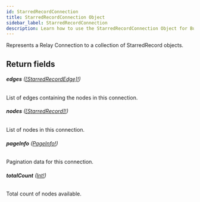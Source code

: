 ```yaml
---
id: StarredRecordConnection
title: StarredRecordConnection Object
sidebar_label: StarredRecordConnection
description: Learn how to use the StarredRecordConnection Object for Builder's API.
---
```


Represents a Relay Connection to a collection of StarredRecord objects.

## Return fields

###### <b>edges</b> ([[StarredRecordEdge]!](/docs/composer/builder/api/schema/object/StarredRecordEdge.mdx))

List of edges containing the nodes in this connection.

###### <b>nodes</b> ([[StarredRecord]!](/docs/composer/builder/api/schema/object/StarredRecord.mdx))

List of nodes in this connection.

###### <b>pageInfo</b> ([PageInfo!](/docs/composer/builder/api/schema/object/PageInfo.mdx))

Pagination data for this connection.

###### <b>totalCount</b> ([Int!](/docs/composer/builder/api/schema/scalar/Int.mdx))

Total count of nodes available.
